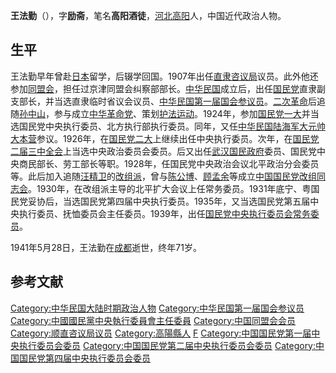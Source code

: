 '''王法勤'''（{{bd|1870年||1941年|5月28日}}），字'''励斋'''，笔名'''高阳酒徒'''，[[河北|河北]][[高阳|高阳]]人，中国近代政治人物。

==生平==
王法勤早年曾赴[[日本|日本]]留学，后辍学回国。1907年出任[[直隶咨议局|直隶咨议局]]议员。此外他还参加[[同盟会|同盟会]]，担任过京津同盟会纠察部部长。[[中华民国|中华民国]]成立后，出任[[国民党|国民党]]直隶副支部长，并当选直隶临时省议会议员、[[中华民国第一届国会第一期常会议员|中华民国第一届国会参议员]]。[[二次革命|二次革命]]后追随[[孙中山|孙中山]]，参与成立[[中华革命党|中华革命党]]、策划[[护法运动|护法运动]]。1924年，参加[[国民党一大|国民党一大]]并当选国民党中央执行委员、北方执行部执行委员。同年，又任[[中华民国陆海军大元帅大本营|中华民国陆海军大元帅大本营]]参议。1926年，在[[国民党二大|国民党二大]]上继续出任中央执行委员。次年，在[[国民党二届三中全会|国民党二届三中全会]]上当选中央政治委员会委员。后又出任[[武汉国民政府|武汉国民政府]]委员、国民党中央商民部长、劳工部长等职。1928年，任国民党中央政治会议北平政治分会委员等。此后加入追随[[汪精卫|汪精卫]]的[[改组派|改组派]]，曾与[[陈公博|陈公博]]、[[顾孟余|顾孟余]]等成立[[中国国民党改组同志会|中国国民党改组同志会]]。1930年，在改组派主导的北平扩大会议上任常务委员。1931年底宁、粤国民党妥协后，当选国民党第四届中央执行委员。1935年，又当选国民党第五届中央执行委员、抚恤委员会主任委员。1939年，出任[[国民党中央执行委员会常务委员|国民党中央执行委员会常务委员]]。

1941年5月28日，王法勤在[[成都|成都]]逝世，终年71岁。{{r|zheng}}{{r|zhang}}{{r|he}}

== 参考文献 ==
{{reflist|refs=
<ref name=zheng>{{cite book|title=《武汉临时联席会议资料选编 （1926.12.13-1927.2.21）》|editor=郑自来,徐莉君|publisher=武汉出版社|year=2004}}</ref>
<ref name=zhang>{{cite book|title=《中华民国史大辞典》|editor=张宪文|publisher=江苏古籍出版社|year=2001}}</ref>
<ref name=he>{{cite book|title=《中国革命史人物词典》|editor=何东|publisher=北京出版社|year=1991}}</ref>
}}

{{中國國民黨第一屆中央執行委員會}}
{{中國國民黨第二屆中央執行委員會}}
{{中國國民黨中央執行委員會常務委員}}

{{DEFAULTSORT:W}}
[[Category:中华民国大陆时期政治人物|Category:中华民国大陆时期政治人物]]
[[Category:中华民国第一届国会参议员|Category:中华民国第一届国会参议员]]
[[Category:中國國民黨中央執行委員會主任委員|Category:中國國民黨中央執行委員會主任委員]]
[[Category:中国同盟会会员|Category:中国同盟会会员]]
[[Category:顺直咨议局议员|Category:顺直咨议局议员]]
[[Category:高陽縣人|Category:高陽縣人]]
[[Category:王姓|F]]
[[Category:中国国民党第一届中央执行委员会委员|Category:中国国民党第一届中央执行委员会委员]]
[[Category:中国国民党第二届中央执行委员会委员|Category:中国国民党第二届中央执行委员会委员]]
[[Category:中国国民党第四届中央执行委员会委员|Category:中国国民党第四届中央执行委员会委员]]